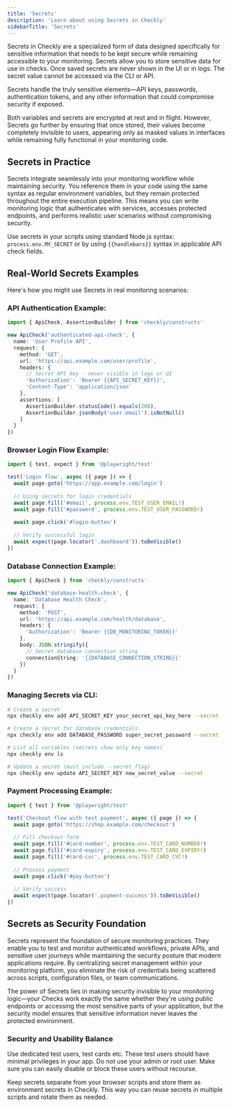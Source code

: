 ```yaml
---
title: 'Secrets'
description: 'Learn about using Secrets in Checkly'
sidebarTitle: 'Secrets'
---
```


Secrets in Checkly are a specialized form of data designed specifically for sensitive information that needs to be kept secure while remaining accessible to your monitoring. Secrets allow you to store sensitive data for use in checks. Once saved secrets are never shown in the UI or in logs. The secret value cannot be accessed via the CLI or API.

Secrets handle the truly sensitive elements—API keys, passwords, authentication tokens, and any other information that could compromise security if exposed.

Both variables and secrets are encrypted at rest and in flight. However, Secrets go further by ensuring that once stored, their values become completely invisible to users, appearing only as masked values in interfaces while remaining fully functional in your monitoring code.



## Secrets in Practice

Secrets integrate seamlessly into your monitoring workflow while maintaining security. You reference them in your code using the same syntax as regular environment variables, but they remain protected throughout the entire execution pipeline. This means you can write monitoring logic that authenticates with services, accesses protected endpoints, and performs realistic user scenarios without compromising security.

Use secrets in your scripts using standard Node.js syntax: `process.env.MY_SECRET` or by using `{{handlebars}}` syntax in applicable API check fields.

## Real-World Secrets Examples

Here's how you might use Secrets in real monitoring scenarios:

### API Authentication Example:

```typescript
import { ApiCheck, AssertionBuilder } from 'checkly/constructs'

new ApiCheck('authenticated-api-check', {
  name: 'User Profile API',
  request: {
    method: 'GET',
    url: 'https://api.example.com/user/profile',
    headers: {
      // Secret API key - never visible in logs or UI
      'Authorization': 'Bearer {{API_SECRET_KEY}}',
      'Content-Type': 'application/json'
    },
    assertions: [
      AssertionBuilder.statusCode().equals(200),
      AssertionBuilder.jsonBody('user.email').isNotNull()
    ]
  }
})
```

### Browser Login Flow Example:

```typescript
import { test, expect } from '@playwright/test'

test('Login flow', async ({ page }) => {
  await page.goto('https://app.example.com/login')
  
  // Using secrets for login credentials
  await page.fill('#email', process.env.TEST_USER_EMAIL!)
  await page.fill('#password', process.env.TEST_USER_PASSWORD!)
  
  await page.click('#login-button')
  
  // Verify successful login
  await expect(page.locator('.dashboard')).toBeVisible()
})
```

### Database Connection Example:

```typescript
import { ApiCheck } from 'checkly/constructs'

new ApiCheck('database-health-check', {
  name: 'Database Health Check',
  request: {
    method: 'POST',
    url: 'https://api.example.com/health/database',
    headers: {
      'Authorization': 'Bearer {{DB_MONITORING_TOKEN}}'
    },
    body: JSON.stringify({
      // Secret database connection string
      connectionString: '{{DATABASE_CONNECTION_STRING}}'
    })
  }
})
```

### Managing Secrets via CLI:

```bash
# Create a secret
npx checkly env add API_SECRET_KEY your_secret_api_key_here --secret

# Create a secret for database credentials
npx checkly env add DATABASE_PASSWORD super_secret_password --secret

# List all variables (secrets show only key names)
npx checkly env ls

# Update a secret (must include --secret flag)
npx checkly env update API_SECRET_KEY new_secret_value --secret
```

### Payment Processing Example:

```typescript
import { test } from '@playwright/test'

test('Checkout flow with test payment', async ({ page }) => {
  await page.goto('https://shop.example.com/checkout')
  
  // Fill checkout form
  await page.fill('#card-number', process.env.TEST_CARD_NUMBER!)
  await page.fill('#card-expiry', process.env.TEST_CARD_EXPIRY!)
  await page.fill('#card-cvc', process.env.TEST_CARD_CVC!)
  
  // Process payment
  await page.click('#pay-button')
  
  // Verify success
  await expect(page.locator('.payment-success')).toBeVisible()
})
```

## Secrets as Security Foundation

Secrets represent the foundation of secure monitoring practices. They enable you to test and monitor authenticated workflows, private APIs, and sensitive user journeys while maintaining the security posture that modern applications require. By centralizing secret management within your monitoring platform, you eliminate the risk of credentials being scattered across scripts, configuration files, or team communications.

The power of Secrets lies in making security invisible to your monitoring logic—your Checks work exactly the same whether they're using public endpoints or accessing the most sensitive parts of your application, but the security model ensures that sensitive information never leaves the protected environment.

### Security and Usability Balance

Use dedicated test users, test cards etc. These test users should have minimal privileges in your app. Do not use your admin or root user. Make sure you can easily disable or block these users without recourse.

Keep secrets separate from your browser scripts and store them as environment secrets in Checkly. This way you can reuse secrets in multiple scripts and rotate them as needed.